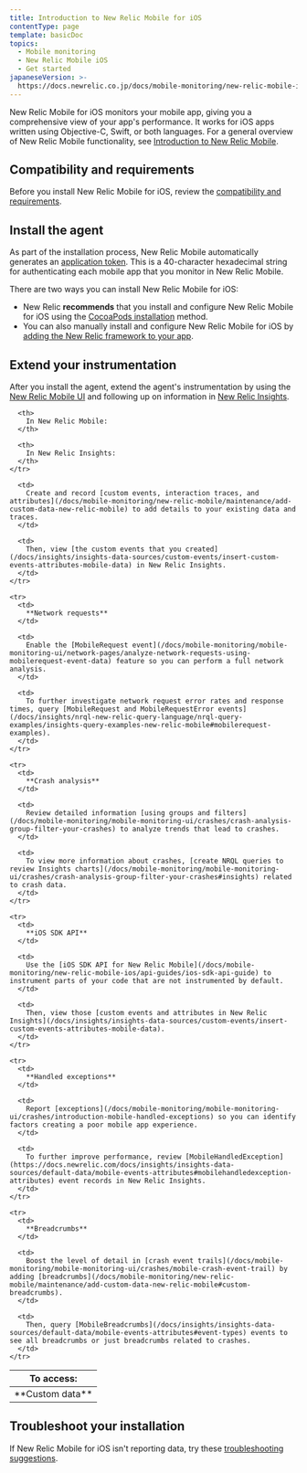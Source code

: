 ```yaml
---
title: Introduction to New Relic Mobile for iOS
contentType: page
template: basicDoc
topics:
  - Mobile monitoring
  - New Relic Mobile iOS
  - Get started
japaneseVersion: >-
  https://docs.newrelic.co.jp/docs/mobile-monitoring/new-relic-mobile-ios/get-started/introduction-new-relic-mobile-ios
---
```


New Relic Mobile for iOS monitors your mobile app, giving you a comprehensive view of your app's performance. It works for iOS apps written using Objective-C, Swift, or both languages. For a general overview of New Relic Mobile functionality, see [Introduction to New Relic Mobile](/docs/mobile-monitoring/new-relic-mobile/getting-started/introduction-new-relic-mobile).

## Compatibility and requirements

Before you install New Relic Mobile for iOS, review the [compatibility and requirements](/docs/mobile-monitoring/new-relic-mobile-ios/get-started/new-relic-ios-compatibility-requirements).

## Install the agent

As part of the installation process, New Relic Mobile automatically generates an [application token](/docs/mobile-monitoring/new-relic-mobile/maintenance/viewing-your-application-token). This is a 40-character hexadecimal string for authenticating each mobile app that you monitor in New Relic Mobile.

There are two ways you can install New Relic Mobile for iOS:

* New Relic **recommends** that you install and configure New Relic Mobile for iOS using the [CocoaPods installation](/docs/mobile-monitoring/new-relic-mobile-ios/install-configure/cocoapods-installation-configuration) method.
* You can also manually install and configure New Relic Mobile for iOS by [adding the New Relic framework to your app](/docs/mobile-monitoring/new-relic-mobile-ios/get-started/ios-installation-configuration).

## Extend your instrumentation

After you install the agent, extend the agent's instrumentation by using the [New Relic Mobile UI](/docs/mobile-monitoring/mobile-monitoring-ui/mobile-app-pages/mobile-apps-index) and following up on information in [New Relic Insights](/docs/insights/use-insights-ui/getting-started/introduction-new-relic-insights).

<Table>
  <thead>
    <tr>
      <th style={{ width: "125px" }}>
        To access:
      </th>

      <th>
        In New Relic Mobile:
      </th>

      <th>
        In New Relic Insights:
      </th>
    </tr>
  </thead>

  <tbody>
    <tr>
      <td>
        **Custom data**
      </td>

      <td>
        Create and record [custom events, interaction traces, and attributes](/docs/mobile-monitoring/new-relic-mobile/maintenance/add-custom-data-new-relic-mobile) to add details to your existing data and traces.
      </td>

      <td>
        Then, view [the custom events that you created](/docs/insights/insights-data-sources/custom-events/insert-custom-events-attributes-mobile-data) in New Relic Insights.
      </td>
    </tr>

    <tr>
      <td>
        **Network requests**
      </td>

      <td>
        Enable the [MobileRequest event](/docs/mobile-monitoring/mobile-monitoring-ui/network-pages/analyze-network-requests-using-mobilerequest-event-data) feature so you can perform a full network analysis.
      </td>

      <td>
        To further investigate network request error rates and response times, query [MobileRequest and MobileRequestError events](/docs/insights/nrql-new-relic-query-language/nrql-query-examples/insights-query-examples-new-relic-mobile#mobilerequest-examples).
      </td>
    </tr>

    <tr>
      <td>
        **Crash analysis**
      </td>

      <td>
        Review detailed information [using groups and filters](/docs/mobile-monitoring/mobile-monitoring-ui/crashes/crash-analysis-group-filter-your-crashes) to analyze trends that lead to crashes.
      </td>

      <td>
        To view more information about crashes, [create NRQL queries to review Insights charts](/docs/mobile-monitoring/mobile-monitoring-ui/crashes/crash-analysis-group-filter-your-crashes#insights) related to crash data.
      </td>
    </tr>

    <tr>
      <td>
        **iOS SDK API**
      </td>

      <td>
        Use the [iOS SDK API for New Relic Mobile](/docs/mobile-monitoring/new-relic-mobile-ios/api-guides/ios-sdk-api-guide) to instrument parts of your code that are not instrumented by default.
      </td>

      <td>
        Then, view those [custom events and attributes in New Relic Insights](/docs/insights/insights-data-sources/custom-events/insert-custom-events-attributes-mobile-data).
      </td>
    </tr>

    <tr>
      <td>
        **Handled exceptions**
      </td>

      <td>
        Report [exceptions](/docs/mobile-monitoring/mobile-monitoring-ui/crashes/introduction-mobile-handled-exceptions) so you can identify factors creating a poor mobile app experience.
      </td>

      <td>
        To further improve performance, review [MobileHandledException](https://docs.newrelic.com/docs/insights/insights-data-sources/default-data/mobile-events-attributes#mobilehandledexception-attributes) event records in New Relic Insights.
      </td>
    </tr>

    <tr>
      <td>
        **Breadcrumbs**
      </td>

      <td>
        Boost the level of detail in [crash event trails](/docs/mobile-monitoring/mobile-monitoring-ui/crashes/mobile-crash-event-trail) by adding [breadcrumbs](/docs/mobile-monitoring/new-relic-mobile/maintenance/add-custom-data-new-relic-mobile#custom-breadcrumbs).
      </td>

      <td>
        Then, query [MobileBreadcrumbs](/docs/insights/insights-data-sources/default-data/mobile-events-attributes#event-types) events to see all breadcrumbs or just breadcrumbs related to crashes.
      </td>
    </tr>
  </tbody>
</Table>

## Troubleshoot your installation

If New Relic Mobile for iOS isn't reporting data, try these [troubleshooting suggestions](/docs/mobile-monitoring/new-relic-mobile-ios/troubleshoot/no-data-appears-ios).
